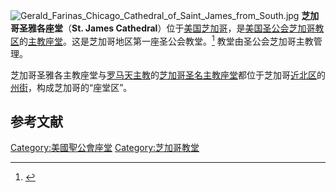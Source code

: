 [[Image:Gerald_Farinas_Chicago_Cathedral_of_Saint_James_from_South.jpg|thumb]]
'''芝加哥圣雅各座堂'''（'''St. James Cathedral'''）位于[[美国|美国]][[芝加哥|芝加哥]]，是[[美国圣公会|美国圣公会]][[美国圣公会芝加哥教区|芝加哥教区]]的[[主教座堂|主教座堂]]。这是芝加哥地区第一座圣公会教堂。<ref>{{Cite web |url=http://www.saintjamescathedral.org/ |title=芝加哥圣雅各座堂 |accessdate=2007-06-01 |archive-date=2013-05-31 |archive-url=https://web.archive.org/web/20130531073223/http://www.saintjamescathedral.org/ |dead-url=yes }}</ref> 教堂由圣公会芝加哥主教管理。

芝加哥圣雅各主教座堂与[[罗马天主教|罗马天主教]]的[[芝加哥圣名主教座堂|芝加哥圣名主教座堂]]都位于芝加哥[[近北区_(芝加哥)|近北区]]的[[州街_(芝加哥)|州街]]，构成芝加哥的“座堂区”。

==参考文献==
<div class="references-small">
<references />
</div>

[[Category:美國聖公會座堂|Category:美國聖公會座堂]]
[[Category:芝加哥教堂|Category:芝加哥教堂]]